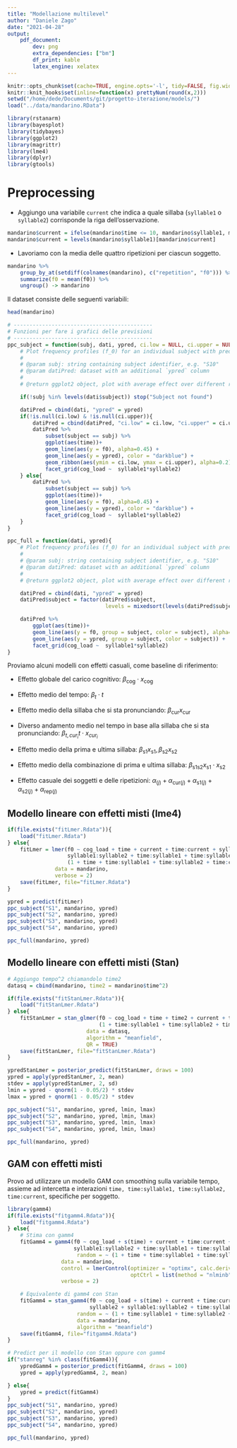 ```yaml
---
title: "Modellazione multilevel"
author: "Daniele Zago"
date: "2021-04-28"
output: 
    pdf_document:
        dev: png
        extra_dependencies: ["bm"]
        df_print: kable
        latex_engine: xelatex
---
```


```r
knitr::opts_chunk$set(cache=TRUE, engine.opts='-l', tidy=FALSE, fig.width=12, fig.height=8)
knitr::knit_hooks$set(inline=function(x) prettyNum(round(x,2)))
setwd("/home/dede/Documents/git/progetto-iterazione/models/")
load("../data/mandarino.RData")
```

```r
library(rstanarm)
library(bayesplot)
library(tidybayes)
library(ggplot2)
library(magrittr)
library(lme4)
library(dplyr)
library(gtools)
```

# Preprocessing #

* Aggiungo una variabile `current` che indica a quale sillaba (`syllable1` o `syllable2`) corrisponde la riga dell'osservazione.
```r
mandarino$current = ifelse(mandarino$time <= 10, mandarino$syllable1, mandarino$syllable2)
mandarino$current = levels(mandarino$syllable1)[mandarino$current]
```

* Lavoriamo con la media delle quattro ripetizioni per ciascun soggetto.

```r
mandarino %>%
    group_by_at(setdiff(colnames(mandarino), c("repetition", "f0"))) %>%
    summarize(f0 = mean(f0)) %>%
    ungroup() -> mandarino
```

Il dataset consiste delle seguenti variabili:

```r
head(mandarino)
```

```r
# --------------------------------------------
# Funzioni per fare i grafici delle previsioni
# --------------------------------------------
ppc_subject = function(subj, dati, ypred, ci.low = NULL, ci.upper = NULL){
    # Plot frequency profiles (f_0) for an individual subject with predictions
    #
    # @param subj: string containing subject identifier, e.g. "S10"
    # @param datiPred: dataset with an additional `ypred` column
    #
    # @return ggplot2 object, plot with average effect over different repetitions

    if(!subj %in% levels(dati$subject)) stop("Subject not found")

    datiPred = cbind(dati, "ypred" = ypred)
    if(!is.null(ci.low) & !is.null(ci.upper)){
        datiPred = cbind(datiPred, "ci.low" = ci.low, "ci.upper" = ci.upper)
        datiPred %>%
            subset(subject == subj) %>%
            ggplot(aes(time))+
            geom_line(aes(y = f0), alpha=0.45) + 
            geom_line(aes(y = ypred), color = "darkblue") + 
            geom_ribbon(aes(ymin = ci.low, ymax = ci.upper), alpha=0.2) +
            facet_grid(cog_load ~  syllable1*syllable2)
    } else{
        datiPred %>%
            subset(subject == subj) %>%
            ggplot(aes(time))+
            geom_line(aes(y = f0), alpha=0.45) + 
            geom_line(aes(y = ypred), color = "darkblue") + 
            facet_grid(cog_load ~  syllable1*syllable2)
    }
}

ppc_full = function(dati, ypred){
    # Plot frequency profiles (f_0) for an individual subject with predictions
    #
    # @param subj: string containing subject identifier, e.g. "S10"
    # @param datiPred: dataset with an additional `ypred` column
    #
    # @return ggplot2 object, plot with average effect over different repetitions

    datiPred = cbind(dati, "ypred" = ypred)
    datiPred$subject = factor(datiPred$subject,
                               levels = mixedsort(levels(datiPred$subject)))

    datiPred %>%
        ggplot(aes(time))+
        geom_line(aes(y = f0, group = subject, color = subject), alpha=0.8, linetype = 3) + 
        geom_line(aes(y = ypred, group = subject, color = subject)) + 
        facet_grid(cog_load ~  syllable1*syllable2)
}
```

Proviamo alcuni modelli con effetti casuali, come baseline di riferimento:

* Effetto globale del carico cognitivo: $\beta_\text{cog} \cdot x_\text{cog}$

* Effetto medio del tempo: $\beta_t \cdot t$

* Effetto medio della sillaba che si sta pronunciando: $\beta_\text{cur} x_\text{cur}$

* Diverso andamento medio nel tempo in base alla sillaba che si sta pronunciando: $\beta_{t, cur_i} t\cdot  x_{cur_i}$

* Effetto medio della prima e ultima sillaba: $\beta_\text{s1} x_\text{s1}, \beta_\text{s2} x_\text{s2}$
  
* Effetto medio della combinazione di prima e ultima sillaba: $\beta_{\text{s1s2}} x_\text{s1}\cdot x_\text{s2}$

* Effetto casuale dei soggetti e delle ripetizioni: $\alpha_{(j)} + \alpha_{\text{cur}(j)} + \alpha_{\text{s1}(j)} +  \alpha_{\text{s2}(j)} +\alpha_{\text{rep}(j)}$


## Modello lineare con effetti misti (lme4) ##

```r
if(file.exists("fitLmer.Rdata")){
    load("fitLmer.Rdata")
} else{
    fitLmer = lmer(f0 ~ cog_load + time + current + time:current + syllable1 + syllable2 +
                   syllable1:syllable2 + time:syllable1 + time:syllable2 +
                   (1 + time + time:syllable1 + time:syllable2 + time:current|subject),
               data = mandarino,
               verbose = 2)
    save(fitLmer, file="fitLmer.Rdata")
}
```

```r
ypred = predict(fitLmer)
ppc_subject("S1", mandarino, ypred)
ppc_subject("S2", mandarino, ypred)
ppc_subject("S3", mandarino, ypred)
ppc_subject("S4", mandarino, ypred)

ppc_full(mandarino, ypred)
```

## Modello lineare con effetti misti (Stan) ##

```r
# Aggiungo tempo^2 chiamandolo time2
datasq = cbind(mandarino, time2 = mandarino$time^2)

if(file.exists("fitStanLmer.Rdata")){
    load("fitStanLmer.Rdata")
} else{
    fitStanLmer = stan_glmer(f0 ~ cog_load + time + time2 + current + time:current + time2:current + syllable1 + syllable2 + syllable1:syllable2 + time:syllable1 + time:syllable2 +
                             (1 + time:syllable1 + time:syllable2 + time:current|subject),
                         data = datasq,
                         algorithm = "meanfield",
                         QR = TRUE)
    save(fitStanLmer, file="fitStanLmer.Rdata")
}
```
```r
ypredStanLmer = posterior_predict(fitStanLmer, draws = 100)
ypred = apply(ypredStanLmer, 2, mean)
stdev = apply(ypredStanLmer, 2, sd)
lmin = ypred - qnorm(1 - 0.05/2) * stdev
lmax = ypred + qnorm(1 - 0.05/2) * stdev

ppc_subject("S1", mandarino, ypred, lmin, lmax)
ppc_subject("S2", mandarino, ypred, lmin, lmax)
ppc_subject("S3", mandarino, ypred, lmin, lmax)
ppc_subject("S4", mandarino, ypred, lmin, lmax)

ppc_full(mandarino, ypred)
```

## GAM con effetti misti ##

Provo ad utilizzare un modello GAM con smoothing sulla variabile tempo, assieme ad intercetta e interazioni `time, time:syllable1, time:syllable2, time:current`,  specifiche per soggetto.

```r
library(gamm4)
if(file.exists("fitgamm4.Rdata")){
    load("fitgamm4.Rdata")
} else{
    # Stima con gamm4
    fitGamm4 = gamm4(f0 ~ cog_load + s(time) + current + time:current + syllable1 + syllable2 +
                     syllable1:syllable2 + time:syllable1 + time:syllable2,
                      random = ~ (1 + time + time:syllable1 + time:syllable2 + time:current|subject),
                 data = mandarino,
                 control = lmerControl(optimizer = "optimx", calc.derivs = FALSE,
                                       optCtrl = list(method = "nlminb", starttests = FALSE, kkt = FALSE)),
                 verbose = 2)

    # Equivalente di gamm4 con Stan
    fitGamm4 = stan_gamm4(f0 ~ cog_load + s(time) + current + time:current + syllable1 +
                          syllable2 + syllable1:syllable2 + time:syllable1 + time:syllable2,
                      random = ~ (1 + time:syllable1 + time:syllable2 + time:current|subject),
                      data = mandarino,
                      algorithm = "meanfield")
    save(fitGamm4, file="fitgamm4.Rdata")
}
```

```r
# Predict per il modello con Stan oppure con gamm4
if("stanreg" %in% class(fitGamm4)){
    ypredGamm4 = posterior_predict(fitGamm4, draws = 100)
    ypred = apply(ypredGamm4, 2, mean)

} else{
    ypred = predict(fitGamm4)
}
ppc_subject("S1", mandarino, ypred)
ppc_subject("S2", mandarino, ypred)
ppc_subject("S3", mandarino, ypred)
ppc_subject("S4", mandarino, ypred)

ppc_full(mandarino, ypred)
```
